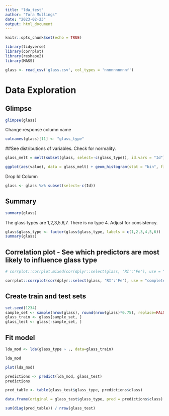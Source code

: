 ---
title: "lda_test"
author: "Tora Mullings"
date: "2023-02-23"
output: html_document
---

```{r setup, include=FALSE}
knitr::opts_chunk$set(echo = TRUE)
```

```{r, message=F}
library(tidyverse)
library(corrplot)
library(reshape2)
library(MASS)
```

```{r}
glass <- read_csv('glass.csv', col_types = 'nnnnnnnnnnf')
```

# Data Exploration

## Glimpse
```{r}
glimpse(glass)
```

Change response column name
```{r}
colnames(glass)[11] <- "glass_type"
```

##See distributions of variables. Check for normality.
```{r}
glass_melt = melt(subset(glass, select=-c(glass_type)), id.vars = "Id")

ggplot(aes(value), data = glass_melt) + geom_histogram(stat = "bin", fill = "navyblue") + facet_wrap(~variable, scales = "free") + labs(title = "Distributions of Continuous Variables", x = "Variable", y = "Count") 
```


Drop Id Column
```{r}
glass <- glass %>% subset(select=-c(Id))
```

## Summary
```{r}
summary(glass)
```
The glass types are 1,2,3,5,6,7. There is no type 4. Adjust for consistency. 
```{r}
glass$glass_type <- factor(glass$glass_type, labels = c(1,2,3,4,5,6))
summary(glass)
```



## Correlation plot - See which predictors are most likely to influence glass type 
```{r}
# corrplot::corrplot.mixed(cor(dplyr::select(glass, 'RI':'Fe'), use = "complete.obs"), tl.col="black", tl.cex=0.6, order='AOE')

corrplot::corrplot(cor(dplyr::select(glass, 'RI':'Fe'), use = "complete.obs"), method = 'circle', type = 'lower', insig='blank', addCoef.col ='black', number.cex = 0.8, order = 'AOE', diag=FALSE)

```


## Create train and test sets
```{r}
set.seed(1234)
sample_set <- sample(nrow(glass), round(nrow(glass)*0.75), replace=FALSE)
glass_train <- glass[sample_set, ]
glass_test <- glass[-sample_set, ]
```

## Fit model
```{r}
lda_mod <- lda(glass_type ~ ., data=glass_train)
```

```{r}
lda_mod
```


```{r}
plot(lda_mod)
```



```{r}
predictions <- predict(lda_mod, glass_test)
predictions
```


```{r}
pred_table <- table(glass_test$glass_type, predictions$class)
```

```{r}
data.frame(original = glass_test$glass_type, pred = predictions$class)
```


```{r}
sum(diag(pred_table)) / nrow(glass_test)
```

























